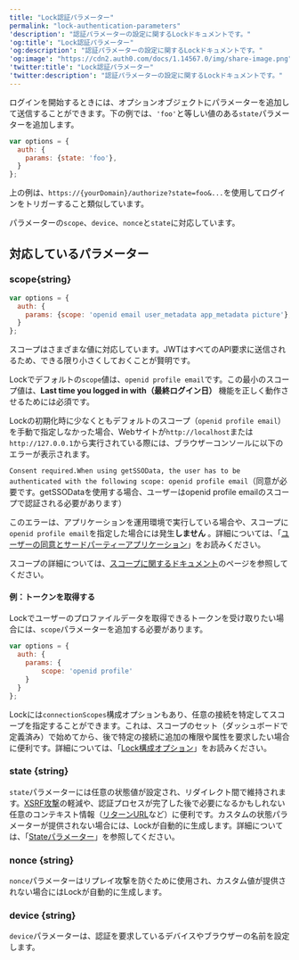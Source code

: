 ```yaml
---
title: "Lock認証パラメーター"
permalink: "lock-authentication-parameters"
'description': "認証パラメーターの設定に関するLockドキュメントです。"
'og:title': "Lock認証パラメーター"
'og:description': "認証パラメーターの設定に関するLockドキュメントです。"
'og:image': "https://cdn2.auth0.com/docs/1.14567.0/img/share-image.png"
'twitter:title': "Lock認証パラメーター"
'twitter:description': "認証パラメーターの設定に関するLockドキュメントです。"
---
```


ログインを開始するときには、オプションオブジェクトにパラメーターを追加して送信することができます。下の例では、`'foo'`と等しい値のある`state`パラメーターを追加します。

```javascript lines
var options = {
  auth: {
    params: {state: 'foo'},
  }
};
```

上の例は、`https://{yourDomain}/authorize?state=foo&...`を使用してログインをトリガーすること類似しています。

パラメーターの`scope`、`device`、`nonce`と`state`に対応しています。

## 対応しているパラメーター

### scope{string}

```javascript lines
var options = {
  auth: {
    params: {scope: 'openid email user_metadata app_metadata picture'},
  }
};
```

スコープはさまざまな値に対応しています。<Tooltip data-tooltip-id="react-containers-DefinitionTooltip-3" href="/docs/ja-jp/glossary?term=json-web-token" tip="JSON Web Token（JWT）: 二者間のクレームを安全に表現するために使用される標準IDトークン形式（および多くの場合、アクセストークン形式）。" cta="用語集の表示">JWT</Tooltip>はすべてのAPI要求に送信されるため、できる限り小さくしておくことが賢明です。

Lockでデフォルトの`scope`値は、`openid profile email`です。この最小のスコープ値は、**Last time you logged in with（最終ログイン日）** 機能を正しく動作させるためには必須です。

<Card title="Lockをローカルで実行する">

Lockの初期化時に少なくともデフォルトのスコープ（`openid profile email`）を手動で指定しなかった場合、Webサイトが`http://localhost`または`http://127.0.0.1`から実行されている際には、ブラウザーコンソールに以下のエラーが表示されます。

`Consent required.When using getSSOData, the user has to be authenticated with the following scope: openid profile email`（同意が必要です。getSSODataを使用する場合、ユーザーはopenid profile emailのスコープで認証される必要があります）

このエラーは、アプリケーションを運用環境で実行している場合や、スコープに`openid profile email`を指定した場合には発生**しません** 。詳細については、「[ユーザーの同意とサードパーティーアプリケーション](/docs/ja-jp/get-started/applications/confidential-and-public-applications/user-consent-and-third-party-applications)」をお読みください。

</Card>

スコープの詳細については、[スコープに関するドキュメント](/docs/ja-jp/get-started/apis/scopes)のページを参照してください。

#### 例：トークンを取得する

Lockでユーザーのプロファイルデータを取得できるトークンを受け取りたい場合には、`scope`パラメーターを追加する必要があります。

```javascript lines
var options = {
  auth: {
    params: {
        scope: 'openid profile'
    }
  }
};
```

Lockには`connectionScopes`構成オプションもあり、任意の接続を特定してスコープを指定することができます。これは、スコープのセット（ダッシュボードで定義済み）で始めてから、後で特定の接続に追加の権限や属性を要求したい場合に便利です。詳細については、「[Lock構成オプション](/docs/ja-jp/libraries/lock/lock-configuration)」をお読みください。

### state {string}

`state`パラメーターには任意の状態値が設定され、リダイレクト間で維持されます。[XSRF攻撃](https://en.wikipedia.org/wiki/Cross-site_request_forgery)の軽減や、認証プロセスが完了した後で必要になるかもしれない任意のコンテキスト情報（[リターンURL](/docs/ja-jp/authenticate/login/logout/redirect-users-after-logout)など）に便利です。カスタムの状態パラメーターが提供されない場合には、Lockが自動的に生成します。詳細については、「[Stateパラメーター](/docs/ja-jp/secure/attack-protection/state-parameters)」を参照してください。

### nonce {string}

`nonce`パラメーターはリプレイ攻撃を防ぐために使用され、カスタム値が提供されない場合にはLockが自動的に生成します。

### device {string}

`device`パラメーターは、認証を要求しているデバイスやブラウザーの名前を設定します。